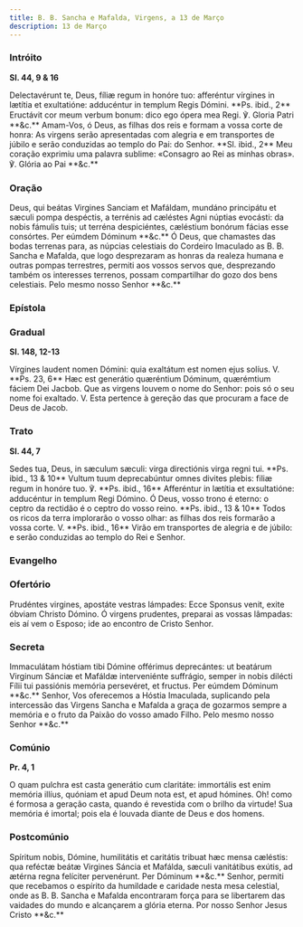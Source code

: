 ```yaml
---
title: B. B. Sancha e Mafalda, Virgens, a 13 de Março
description: 13 de Março
---
```


### Intróito

**Sl. 44, 9 & 16**

<div class="side-by-side not-content">
  <span>
    Delectavérunt te, Deus, fíliæ regum in honóre tuo: afferéntur vírgines in
    lætítia et exultatióne: adducéntur in templum Regis Dómini. **Ps. ibid., 2**
    Eructávit cor meum verbum bonum: dico ego ópera mea Regi. ℣. Gloria Patri
    **&c.**
  </span>
  <span>
    Amam-Vos, ó Deus, as filhas dos reis e formam a vossa corte de honra: As
    virgens serão apresentadas com alegria e em transportes de júbilo e serão
    conduzidas ao templo do Pai: do Senhor. **Sl. ibid., 2** Meu coração
    exprimiu uma palavra sublime: «Consagro ao Rei as minhas obras». ℣. Glória
    ao Pai **&c.**
  </span>
</div>

### Oração

<div class="side-by-side not-content">
  <span>
    Deus, qui beátas Virgines Sanciam et Mafáldam, mundáno principátu et sæculi
    pompa despéctis, a terrénis ad cæléstes Agni núptias evocásti: da nobis
    fámulis tuis; ut terréna despiciéntes, cæléstium bonórum fácias esse
    consórtes. Per eúmdem Dóminum **&c.**
  </span>
  <span>
    Ó Deus, que chamastes das bodas terrenas para, as núpcias celestiais do
    Cordeiro Imaculado as B. B. Sancha e Mafalda, que logo desprezaram as honras
    da realeza humana e outras pompas terrestres, permiti aos vossos servos que,
    desprezando também os interesses terrenos, possam compartilhar do gozo dos
    bens celestiais. Pelo mesmo nosso Senhor **&c.**
  </span>
</div>

### Epístola


<LinkCard
  href="/missal/comumm/19muitasvirgensmartires#epístola"
  title="Muitas Virgens Mártires"
/>

### Gradual

**Sl. 148, 12-13**

<div class="side-by-side not-content">
  <span>
    Vírgines laudent nomen Dómini: quia exaltátum est nomen ejus solíus. V.
    **Ps. 23, 6** Hæc est generátio quæréntium Dóminum, quærémtium fáciem Dei
    Jacbob.
  </span>
  <span>
    Que as virgens louvem o nome do Senhor: pois só o seu nome foi exaltado. V.
    Esta pertence à gereção das que procuram a face de Deus de Jacob.
  </span>
</div>

### Trato

**Sl. 44, 7**

<div class="side-by-side not-content">
  <span>
    Sedes tua, Deus, in sæculum sæculi: virga directiónis virga regni tui. **Ps.
    ibid., 13 & 10** Vultum tuum deprecabúntur omnes divites plebis: filiæ regum
    in honóre tuo. ℣. **Ps. ibid., 16** Afferéntur in lætítia et exsultatióne:
    adducéntur in templum Regi Dómino.
  </span>
  <span>
    Ó Deus, vosso trono é eterno: o ceptro da rectidão é o ceptro do vosso
    reino. **Ps. ibid., 13 & 10** Todos os ricos da terra implorarão o vosso
    olhar: as filhas dos reis formarão a vossa corte. V. **Ps. ibid., 16** Virão
    em transportes de alegria e de júbilo: e serão conduzidas ao templo do Rei e
    Senhor.
  </span>
</div>

### Evangelho

<LinkCard
  href="/missal/comumm/17virgensmartires1#evangelho"
  title="Virgens Mártires - Missa Loquébar"
/>

### Ofertório

<div class="side-by-side not-content">
  <span>
    Prudéntes virgines, apostáte vestras lámpades: Ecce Sponsus venit, exite
    óbviam Christo Dómino.
  </span>
  <span>
    Ó virgens prudentes, preparai as vossas lâmpadas: eis aí vem o Esposo; ide
    ao encontro de Cristo Senhor.
  </span>
</div>

### Secreta

<div class="side-by-side not-content">
  <span>
    Immaculátam hóstiam tibi Dómine offérimus deprecántes: ut beatárum Virginum
    Sánciæ et Mafáldæ interveniénte suffrágio, semper in nobis dilécti Fílii tui
    passiónis memória persevéret, et fructus. Per eúmdem Dóminum **&c.**
  </span>
  <span>
    Senhor, Vos oferecemos a Hóstia Imaculada, suplicando pela intercessão das
    Virgens Sancha e Mafalda a graça de gozarmos sempre a memória e o fruto da
    Paixão do vosso amado Filho. Pelo mesmo nosso Senhor **&c.**
  </span>
</div>

### Comúnio

**Pr. 4, 1**

<div class="side-by-side not-content">
  <span>
    O quam pulchra est casta generátio cum claritáte: immortális est enim
    memória illíus, quóniam et apud Deum nota est, et apud hómines.
  </span>
  <span>
    Oh! como é formosa a geração casta, quando é revestida com o brilho da
    virtude! Sua memória é imortal; pois ela é louvada diante de Deus e dos
    homens.
  </span>
</div>

### Postcomúnio

<div class="side-by-side not-content">
  <span>
    Spíritum nobis, Dómine, humilitátis et caritátis tribuat hæc mensa cæléstis:
    qua reféctæ beátæ Virgines Sáncia et Mafálda, sæculi vanitátibus exútis, ad
    ætérna regna felíciter pervenérunt. Per Dóminum **&c.**
  </span>
  <span>
    Senhor, permiti que recebamos o espírito da humildade e caridade nesta mesa
    celestial, onde as B. B. Sancha e Mafalda encontraram força para se
    libertarem das vaidades do mundo e alcançarem a glória eterna. Por nosso
    Senhor Jesus Cristo **&c.**
  </span>
</div>
